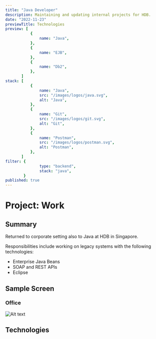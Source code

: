 ```yaml
---
title: "Java Developer"
description: Maintaining and updating internal projects for HDB.
date: "2022-11-23"
previewTitle: Technologies
preview: [
           {
               name: "Java",
           },
           {
               name: "EJB",
           },
           {
               name: "Db2",
           },
       ]
stack: [
           {
               name: "Java",
               src: "/images/logos/java.svg",
               alt: "Java",
           },
           {
               name: "Git",
               src: "/images/logos/git.svg",
               alt: "Git",
           },
           {
               name: "Postman",
               src: "/images/logos/postman.svg",
               alt: "Postman",
           },
       ]
filter: {
               type: "backend",
               stack: "java",
        }
published: true
---
```


# Project: Work


## Summary

Returned to corporate setting also to Java at HDB in Singapore.

Responsibilities include working on legacy systems with the following technologies:

- Enterprise Java Beans
- SOAP and REST APIs
- Eclipse


## Sample Screen

### Office

![Alt text](https://res.cloudinary.com/langitlupakintoncloud/image/upload/v1712332579/projects.jcos.io/v940mbt1i3wuucflqexv.jpg "Office")


## Technologies
